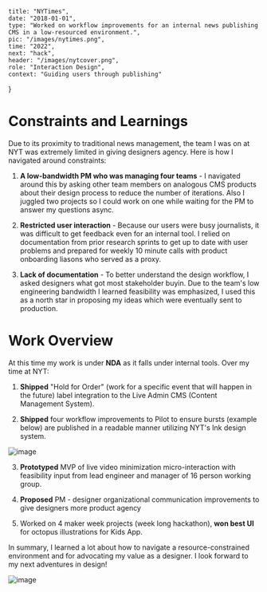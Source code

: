     title: "NYTimes",   
    date: "2018-01-01",
    type: "Worked on workflow improvements for an internal news publishing CMS in a low-resourced environment.",
    pic: "/images/nytimes.png",
    time: "2022",
    next: "hack",
    header: "/images/nytcover.png",
    role: "Interaction Design",
    context: "Guiding users through publishing"
}

# Constraints and Learnings

Due to its proximity to traditional news management, the team I was on at NYT was extremely limited in giving designers agency. Here is how I navigated around constraints:

1. **A low-bandwidth PM who was managing four teams** - I navigated around this by asking other team members on analogous CMS products about their design process to reduce the number of iterations. Also I juggled two projects so I could work on one while waiting for the PM to answer my questions async.

2. **Restricted user interaction** - Because our users were busy journalists, it was difficult to get feedback even for an internal tool. I relied on documentation from prior research sprints to get up to date with user problems and prepared for weekly 10 minute calls with product onboarding liasons who served as a proxy.

3. **Lack of documentation** - To better understand the design workflow, I asked designers what got most stakeholder buyin. Due to the team's low engineering bandwidth I learned feasibility was emphasized, I used this as a north star in proposing my ideas which were eventually sent to production.

# Work Overview

At this time my work is under **NDA** as it falls under internal tools. Over my time at NYT:

1. **Shipped** "Hold for Order" (work for a specific event that will happen in the future) label integration to the Live Admin CMS (Content Management System).

2. **Shipped** four workflow improvements to Pilot to ensure bursts (example below) are published in a readable manner utilizing NYT's Ink design system.

![image](images/nyt/burst.png)

3. **Prototyped** MVP of live video minimization micro-interaction with feasibility input from lead engineer and manager of 16 person working group.

4. **Proposed** PM - designer organizational communication improvements to give designers more product agency

5. Worked on 4 maker week projects (week long hackathon), **won best UI** for octopus illustrations for Kids App.

In summary, I learned a lot about how to navigate a resource-constrained environment and for advocating my value as a designer. I look forward to my next adventures in design!

![image](images/nyt/thanks.png)
